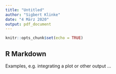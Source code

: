 ```yaml
---
title: "Untitled"
author: "Sigbert Klinke"
date: "4 März 2020"
output: pdf_document
---
```


```r
knitr::opts_chunk$set(echo = TRUE)
```

## R Markdown

Examples, e.g. integrating a plot or other output
...
